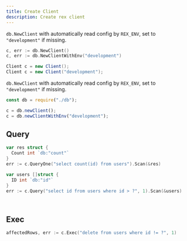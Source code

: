 ```yaml
---
title: Create Client
description: Create rex client
---
```



<Tabs groupId="generator">
  <TabItem value="go" label="Go" default>

`db.NewClient` with automatically read config by `REX_ENV`, set to `"development"` if missing.

```go
c, err := db.NewClient()
c, err := db.NewClientWithEnv("development")
```

  </TabItem>
  <TabItem value="java" label="Java">

```java
Client c = new Client();
Client c = new Client("development");
```

  </TabItem>
  <TabItem value="typescript" label="TypeScript">

`db.NewClient` with automatically read config by `REX_ENV`, set to `"development"` if missing.

```typescript
const db = require("./db");

c = db.newClient();
c = db.newClientWithEnv("development");
```

  </TabItem>
</Tabs>

## Query

<Tabs groupId="generator">
  <TabItem value="go" label="Go" default>

```go
var res struct {
  Count int `db:"count"`
}
err := c.QueryOne("select count(id) from users").Scan(&res)
```

```go
var users []struct {
  ID int `db:"id"`
}
err := c.Query("select id from users where id > ?", 1).Scan(&users)
```

  </TabItem>
  <TabItem value="java" label="Java">

```java

```

  </TabItem>
  <TabItem value="typescript" label="TypeScript">

```typescript

```

  </TabItem>
</Tabs>

## Exec

<Tabs groupId="generator">
  <TabItem value="go" label="Go" default>

```go
affectedRows, err := c.Exec("delete from users where id != ?", 1)
```

  </TabItem>
  <TabItem value="java" label="Java">

```java

```

  </TabItem>
  <TabItem value="typescript" label="TypeScript">

```typescript

```

  </TabItem>
</Tabs>
